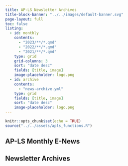 ```yaml
---
title: AP-LS Newsletter Archives
title-block-banner: "../../images/default-banner.svg"
page-layout: full
toc: false
listing:
  - id: monthly
    contents: 
      - "2023/**/*.qmd"
      - "2022/**/*.qmd"
      - "2021/**/*.qmd"
    type: grid
    grid-columns: 3
    sort: "date desc"
    fields: [title, image]
    image-placeholder: logo.png
  - id: archive
    contents: 
      - "news-archive.yml"
    type: grid
    fields: [title, image]
    sort: "date desc"
    image-placeholder: logo.png
---
```

```r
knitr::opts_chunk$set(echo = TRUE)
source("../../assets/apls_functions.R")
```

## AP-LS Monthly E-News

::: {#monthly}
:::


## Newsletter Archives

::: {#archive}
:::


